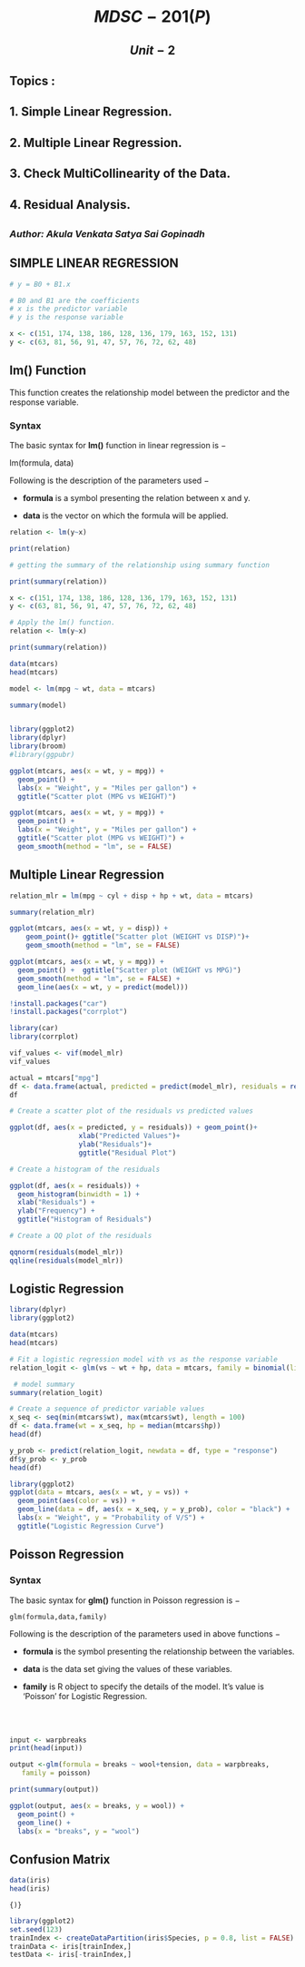 # $$ MDSC-201(P) $$

## $$Unit - 2 $$

## Topics :

## 1. Simple Linear Regression.

## 2. Multiple Linear Regression.

## 3. Check MultiCollinearity of the Data.

## 4. Residual Analysis.

## 

### *Author: Akula Venkata Satya Sai Gopinadh*

## SIMPLE LINEAR REGRESSION

```{r}
# y = B0 + B1.x

# B0 and B1 are the coefficients 
# x is the predictor variable
# y is the response variable
```

```{r}
x <- c(151, 174, 138, 186, 128, 136, 179, 163, 152, 131)
y <- c(63, 81, 56, 91, 47, 57, 76, 72, 62, 48)
```

## **lm() Function**

This function creates the relationship model between the predictor and the response variable.

### **Syntax**

The basic syntax for **lm()** function in linear regression is −

lm(formula, data)

Following is the description of the parameters used −

-   **formula** is a symbol presenting the relation between x and y.

-   **data** is the vector on which the formula will be applied.

```{r}

relation <- lm(y~x)

print(relation)
```

```{r}
# getting the summary of the relationship using summary function

print(summary(relation))
```

```{r}
x <- c(151, 174, 138, 186, 128, 136, 179, 163, 152, 131)
y <- c(63, 81, 56, 91, 47, 57, 76, 72, 62, 48)

# Apply the lm() function.
relation <- lm(y~x)

print(summary(relation))
```

```{r}
data(mtcars)
head(mtcars)
```

```{r}
model <- lm(mpg ~ wt, data = mtcars)

```

```{r}
summary(model)
```

```{r}

```

```{r}
library(ggplot2)
library(dplyr)
library(broom)
#library(ggpubr)
```

```{r}
ggplot(mtcars, aes(x = wt, y = mpg)) +
  geom_point() +
  labs(x = "Weight", y = "Miles per gallon") +
  ggtitle("Scatter plot (MPG vs WEIGHT)")
```

```{r}
ggplot(mtcars, aes(x = wt, y = mpg)) +
  geom_point() +
  labs(x = "Weight", y = "Miles per gallon") +
  ggtitle("Scatter plot (MPG vs WEIGHT)") +
  geom_smooth(method = "lm", se = FALSE)
```

## Multiple Linear Regression

```{r}
relation_mlr = lm(mpg ~ cyl + disp + hp + wt, data = mtcars)
```

```{r}
summary(relation_mlr)
```

```{r}
ggplot(mtcars, aes(x = wt, y = disp)) +
    geom_point()+ ggtitle("Scatter plot (WEIGHT vs DISP)")+
    geom_smooth(method = "lm", se = FALSE)
```

```{r}

ggplot(mtcars, aes(x = wt, y = mpg)) + 
  geom_point() +  ggtitle("Scatter plot (WEIGHT vs MPG)")
  geom_smooth(method = "lm", se = FALSE) +
  geom_line(aes(x = wt, y = predict(model)))
```

```{r}
!install.packages("car")
!install.packages("corrplot")

library(car)
library(corrplot)

vif_values <- vif(model_mlr)
vif_values
```

```{r}
actual = mtcars["mpg"]
df <- data.frame(actual, predicted = predict(model_mlr), residuals = residuals(model_mlr))
df
```

```{r}
# Create a scatter plot of the residuals vs predicted values

ggplot(df, aes(x = predicted, y = residuals)) + geom_point()+
                 xlab("Predicted Values")+
                 ylab("Residuals")+
                 ggtitle("Residual Plot")
```

```{r}
# Create a histogram of the residuals

ggplot(df, aes(x = residuals)) +
  geom_histogram(binwidth = 1) +
  xlab("Residuals") +
  ylab("Frequency") +
  ggtitle("Histogram of Residuals")
```

```{r}
# Create a QQ plot of the residuals

qqnorm(residuals(model_mlr))
qqline(residuals(model_mlr))
```

## Logistic Regression

```{r}
library(dplyr)
library(ggplot2)
```

```{r}
data(mtcars)
head(mtcars)
```

```{r}
# Fit a logistic regression model with vs as the response variable
relation_logit <- glm(vs ~ wt + hp, data = mtcars, family = binomial(link = "logit"))
```

```{r}
 # model summary
summary(relation_logit)
```

```{r}
# Create a sequence of predictor variable values
x_seq <- seq(min(mtcars$wt), max(mtcars$wt), length = 100)
df <- data.frame(wt = x_seq, hp = median(mtcars$hp))
head(df)
```

```{r}
y_prob <- predict(relation_logit, newdata = df, type = "response")
df$y_prob <- y_prob
head(df)
```

```{r}
library(ggplot2)
ggplot(data = mtcars, aes(x = wt, y = vs)) +
  geom_point(aes(color = vs)) +
  geom_line(data = df, aes(x = x_seq, y = y_prob), color = "black") +
  labs(x = "Weight", y = "Probability of V/S") +
  ggtitle("Logistic Regression Curve")
```

## Poisson Regression

### **Syntax**

The basic syntax for **glm()** function in Poisson regression is −

    glm(formula,data,family)

Following is the description of the parameters used in above functions −

-   **formula** is the symbol presenting the relationship between the variables.

-   **data** is the data set giving the values of these variables.

-   **family** is R object to specify the details of the model. It's value is 'Poisson' for Logistic Regression.

\
\

```{r}
input <- warpbreaks
print(head(input))

```

```{r}
output <-glm(formula = breaks ~ wool+tension, data = warpbreaks,
   family = poisson)

```

```{r}
print(summary(output))
```

```{r}
ggplot(output, aes(x = breaks, y = wool)) +
  geom_point() +
  geom_line() +
  labs(x = "breaks", y = "wool")
```

## Confusion Matrix

```{r}
data(iris)
head(iris)
```

``` {)}
```

```{r}
library(ggplot2)
set.seed(123)
trainIndex <- createDataPartition(iris$Species, p = 0.8, list = FALSE)
trainData <- iris[trainIndex,]
testData <- iris[-trainIndex,]
```
